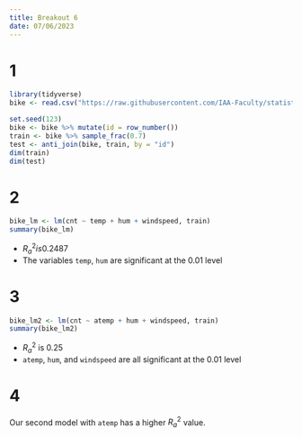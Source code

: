 ```yaml
---
title: Breakout 6
date: 07/06/2023
---
```


# 1

```r
library(tidyverse)
bike <- read.csv("https://raw.githubusercontent.com/IAA-Faculty/statistical_foundations/master/bike.csv")

set.seed(123)
bike <- bike %>% mutate(id = row_number())
train <- bike %>% sample_frac(0.7)
test <- anti_join(bike, train, by = "id")
dim(train)
dim(test)
```

# 2

```r
bike_lm <- lm(cnt ~ temp + hum + windspeed, train)
summary(bike_lm)
```

-   $R_a^2 is 0.2487$
-   The variables `temp`, `hum` are significant at the 0.01 level

# 3

```r
bike_lm2 <- lm(cnt ~ atemp + hum + windspeed, train)
summary(bike_lm2)
```

-   $R_a^2$ is 0.25
-   `atemp`, `hum`, and `windspeed` are all significant at the 0.01 level

# 4

Our second model with `atemp` has a higher $R_a^2$ value.